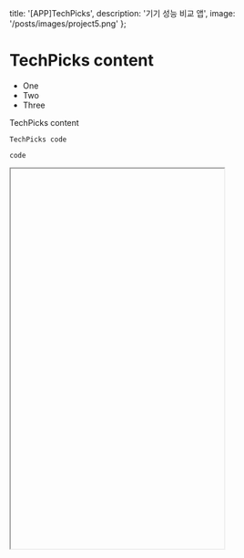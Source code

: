   title: '[APP]TechPicks',
  description: '기기 성능 비교 앱',
  image: '/posts/images/project5.png'
};

# TechPicks content

- One
- Two
- Three

TechPicks content

```
TechPicks code
```

`code`

<iframe
  src=""
  width="375px"        
  height="667px"       
  style={{ 
    border: '1px solid #ccc', 
    borderRadius: '8px',
    boxShadow: '0 0 10px rgba(0,0,0,0.1)',
    display: 'block',
    margin: '0 auto'
  }}
  title="TechPicks Demo"
/>
